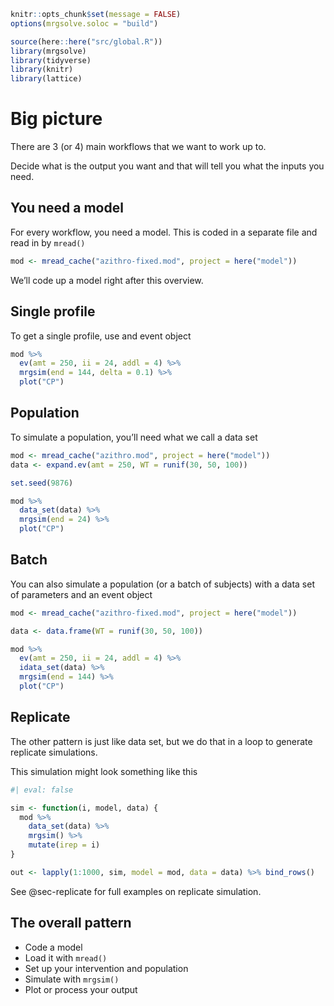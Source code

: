 
```r
knitr::opts_chunk$set(message = FALSE)
options(mrgsolve.soloc = "build")
```


```r
source(here::here("src/global.R"))
library(mrgsolve)
library(tidyverse)
library(knitr)
library(lattice)
```


# Big picture

There are 3 (or 4) main workflows that we want to work up to. 

Decide what is the output you want and that will tell you what 
the inputs you need. 


## You need a model

For every workflow, you need a model. This is coded in a separate 
file and read in by `mread()`

```r
mod <- mread_cache("azithro-fixed.mod", project = here("model"))
```

We'll code up a model right after this overview.

## Single profile

To get a single profile, use and event object

```r
mod %>% 
  ev(amt = 250, ii = 24, addl = 4) %>% 
  mrgsim(end = 144, delta = 0.1) %>% 
  plot("CP") 
```


## Population

To simulate a population, you'll need what we call a data set

```r
mod <- mread_cache("azithro.mod", project = here("model"))
data <- expand.ev(amt = 250, WT = runif(30, 50, 100))
```

```r
set.seed(9876)

mod %>% 
  data_set(data) %>% 
  mrgsim(end = 24) %>% 
  plot("CP")
```

## Batch 

You can also simulate a population (or a batch of subjects) with a 
data set of parameters and an event object


```r
mod <- mread_cache("azithro-fixed.mod", project = here("model"))

data <- data.frame(WT = runif(30, 50, 100))

mod %>% 
  ev(amt = 250, ii = 24, addl = 4) %>% 
  idata_set(data) %>% 
  mrgsim(end = 144) %>% 
  plot("CP")
```

## Replicate

The other pattern is just like data set, but we do that in a loop
to generate replicate simulations. 

This simulation might look something like this


```r
#| eval: false

sim <- function(i, model, data) {
  mod %>% 
    data_set(data) %>%
    mrgsim() %>% 
    mutate(irep = i)
}

out <- lapply(1:1000, sim, model = mod, data = data) %>% bind_rows()
```

See @sec-replicate for full examples on replicate simulation.


## The overall pattern 

- Code a model 
- Load it with `mread()`
- Set up your intervention and population
- Simulate with `mrgsim()`
- Plot or process your output

